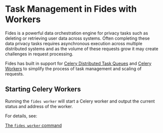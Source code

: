 # Task Management in Fides with Workers

Fides is a powerful data orchestration engine for privacy tasks such as deleting or retrieving user data across systems. Often completing these data privacy tasks requires asynchronous execution across multiple distributed systems and as the volume of these requests grow it may create challenges in request processing.

Fides has built in support for [Celery Distributed Task Queues](https://docs.celeryq.dev/en/stable/) and [Celery Workers](https://docs.celeryq.dev/en/stable/userguide/workers.html) to simplify the process of task management and scaling of requests.

## Starting Celery Workers
Running the ```fides worker``` will start a Celery worker and output the current status and address of the worker.

For details, see:

[The ```fides worker``` command](task/cmd-worker)